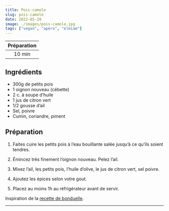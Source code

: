 ```yaml
---
title: Pois-camole
slug: pois-camole
date: 2022-05-28
image: ./images/pois-camole.jpg
tags: ["vegan", "apéro", "elmiam"]
---
```


| Préparation |
| :-: |
| 10 min |

## Ingrédients

- <ListItem>300g de petits pois</ListItem>
- <ListItem>1 oignon nouveau (cébette)</ListItem>
- <ListItem>2 c. à soupe d’huile</ListItem>
- <ListItem>1 jus de citron vert</ListItem>
- <ListItem>1/2 gousse d’ail</ListItem>
- <ListItem>Sel, poivre</ListItem>
- <ListItem>Cumin, coriandre, piment</ListItem>


## Préparation

1. Faites cuire les petits pois à l’eau bouillante salée jusqu’à ce qu’ils soient tendres.

2. Émincez très finement l’oignon nouveau. Pelez l’ail.

3. Mixez l’ail, les petits pois, l’huile d’olive, le jus de citron vert, sel poivre.

4. Ajoutez les épices selon votre gout.

5. Placez au moins 1h au réfrigérateur avant de servir.

Inspiration de la [recette de bonduelle](https://www.bonduelle.fr/recette/r/poiscamole/frz0044).

---
